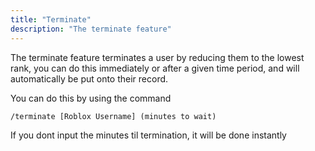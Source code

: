 ```yaml
---
title: "Terminate"
description: "The terminate feature"
---
```


The terminate feature terminates a user by reducing them to the lowest rank, you can do this immediately or after a given time period, and will automatically be put onto their record.

You can do this by using the command

```
/terminate [Roblox Username] (minutes to wait)
```

If you dont input the minutes til termination, it will be done instantly